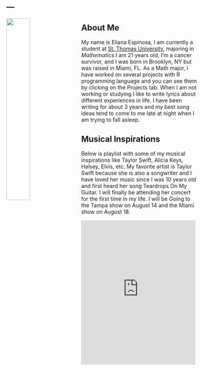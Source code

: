 ---
---

<link rel="stylesheet" href="styles.css" type="text/css">

<img src="eliana_pic.jpg" style="width:35%; margin-right: 20px" align="left">

## About Me

My name is Eliana Espinosa, I am currently a student at [St. Thomas University](https://www.stu.edu), majoring in *Mathematics*.I am 21 years old, I'm a cancer survivor, and I was born in Brooklyn, NY but was raised in Miami, FL. As a Math major, i have worked on several projects with R programming language and you can see them by clicking on the Projects tab. When I am not working or studying I like to write lyrics about different experiences in life. I have been writing for about 3 years  and my best song ideas tend to come to me late at night when I am trying to fall asleep. 

## Musical Inspirations

Below is playlist with some of my musical inspirations like Taylor Swift, Alicia Keys, Halsey, Elvis, etc. My favorite artist is Taylor Swift because she is also a songwriter and I have loved her music since I was 10 years old and first heard her song Teardrops On My Guitar. I will finally be attending her concert for the first time in my life. I will be Going to the Tampa show on August 14 and the Miami show on August 18.

<iframe src="https://open.spotify.com/embed/user/224ou2jzwdbezmgjgqhi5443a/playlist/0RqgkR9Yc9sVuVm9mjTzJN" width="300" height="380" frameborder="0" allowtransparency="true" allow="encrypted-media"></iframe>

